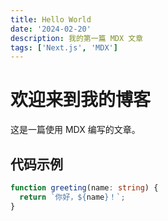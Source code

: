 ```yaml
---
title: Hello World
date: '2024-02-20'
description: 我的第一篇 MDX 文章
tags: ['Next.js', 'MDX']
---
```


# 欢迎来到我的博客

这是一篇使用 MDX 编写的文章。

## 代码示例

```typescript
function greeting(name: string) {
  return `你好，${name}！`;
}